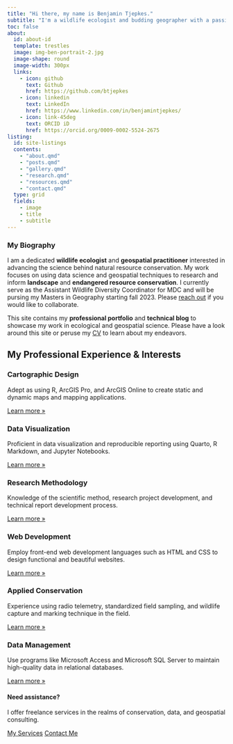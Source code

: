 ---
title: "Hi there, my name is Benjamin Tjepkes."
subtitle: "I'm a wildlife ecologist and budding geographer with a passion for data and conservation science."
toc: false
about:
  id: about-id
  template: trestles
  image: img-ben-portrait-2.jpg
  image-shape: round
  image-width: 300px
  links:
    - icon: github
      text: Github
      href: https://github.com/btjepkes
    - icon: linkedin
      text: LinkedIn
      href: https://www.linkedin.com/in/benjamintjepkes/
    - icon: link-45deg
      text: ORCID iD
      href: https://orcid.org/0009-0002-5524-2675
listing:
  id: site-listings
  contents:
    - "about.qmd"    
    - "posts.qmd"
    - "gallery.qmd"
    - "research.qmd"
    - "resources.qmd" 
    - "contact.qmd"  
  type: grid
  fields: 
    - image
    - title
    - subtitle
---


::: {#about-id}

### My Biography

I am a dedicated **wildlife ecologist** and **geospatial practitioner** interested in advancing the science behind natural resource conservation. My work focuses on using data science and geospatial techniques to research and inform **landscape** and **endangered resource conservation**. I currently serve as the Assistant Wildlife Diversity Coordinator for MDC and will be pursing my Masters in Geography starting fall 2023. Please [reach out](contact.qmd) if you would like to collaborate.

This site contains my **professional portfolio** and **technical blog** to showcase my work in ecological and geospatial science. Please have a look around this site or peruse my [CV](about.qmd) to learn about my endeavors.
:::


::: {#site-listings}

:::

::: {.content-block}

## My Professional Experience & Interests

::: {.features}

::: {.feature}
### Cartographic Design
Adept as using R, ArcGIS Pro, and ArcGIS Online to create static and dynamic maps and mapping applications.

::: {.learn-more}
[Learn more »](about.qmd)
:::
:::

::: {.feature}
### Data Visualization
Proficient in data visualization and reproducible reporting using Quarto, R Markdown, and Jupyter Notebooks.

::: {.learn-more}
[Learn more »](about.qmd)
:::
:::

::: {.feature}
### Research Methodology
Knowledge of the scientific method, research project development, and technical report development process.

::: {.learn-more}
[Learn more »](about.qmd)
:::
:::

::: {.feature}
### Web Development
Employ front-end web development languages such as HTML and CSS to design functional and beautiful websites.

::: {.learn-more}
[Learn more »](about.qmd)
:::
:::

::: {.feature}
### Applied Conservation
Experience using radio telemetry, standardized field sampling, and wildlife capture and marking technique in the field.

::: {.learn-more}
[Learn more »](about.qmd)
:::
:::

::: {.feature}
### Data Management
Use programs like Microsoft Access and Microsoft SQL Server to maintain high-quality data in relational databases.

::: {.learn-more}
[Learn more »](about.qmd)
:::
:::

:::
:::


::: {.get-started .alt-background}
::: {.content-block}

#### **Need assistance?**

I offer freelance services in the realms of conservation, data, and geospatial consulting.

[My Services](https://www.upwork.com/freelancers/~016f69e22f5247fd31){.btn-action-primary  .btn-action .btn .btn-success .btn-lg role="button" style="margin-top: 1em;"} [Contact Me](contact.qmd){.btn-action-primary  .btn-action .btn .btn-success .btn-lg role="button" style="margin-top: 1em;"}

:::
:::
